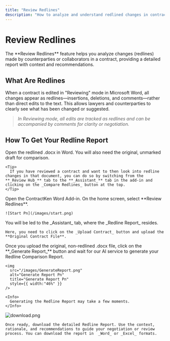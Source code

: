 ```yaml
---
title: "Review Redlines"
description: "How to analyze and understand redlined changes in contracts using ContractKen"
---
```


# Review Redlines

<Info>
  The **Review Redlines** feature helps you analyze changes (redlines) made by counterparties or collaborators in a contract, providing a detailed report with context and recommendations.
</Info>

## What Are Redlines

When a contract is edited in "Reviewing" mode in Microsoft Word, all changes appear as redlines—insertions, deletions, and comments—rather than direct edits to the text. This allows lawyers and counterparties to clearly see what has been changed or suggested.

> _In Reviewing mode, all edits are tracked as redlines and can be accompanied by comments for clarity or negotiation._

## How To Get Your Redline Report

<Steps>
  <Step title="Open the Redlined Document" stepNumber={1} titleSize="h3">
    Open the redlined .docx in Word. You will also need the original, unmarked draft for comparison.

    <Tip>
      If you have reviewed a contract and want to then look into redline changes in that document, you can do so by switching from the **_Review Hub_** tab to the **_Assistant_** tab in the add-in and clicking on the _Compare Redlines_ button at the top.
    </Tip>
  </Step>
  <Step title="Launch ContractKen Add-In and Select Review Redlines" stepNumber={2} titleSize="h3">
    Open the ContractKen Word Add-in. On the home screen, select **Review Redlines**.

    ![Start Pn](/images/start.png)
  </Step>
  <Step title="Upload the Original Document" stepNumber={3} titleSize="h3">
    You will be led to the _Assistant_ tab, where the _Redline Report_ resides.

    Here, you need to click on the _Upload Contract_ button and upload the **Original Contract File**.
  </Step>
  <Step title="Generate Redline Report" stepNumber={4} titleSize="h3">
    Once you upload the original, non-redlined .docx file, click on the **_Generate Report_** button and wait for our AI service to generate your Redline Comparison Report.

    <img
      src="/images/GenerateReport.png"
      alt="Generate Report Pn"
      title="Generate Report Pn"
      style={{ width:"46%" }}
    />

    <Info>
      Generating the Redline Report may take a few moments.
    </Info>
  </Step>
  <Step title="Download and Review the Report" stepNumber={5} titleSize="h3">
    <img
      src="/images/download.png"
      alt="download.png"
      title="download.png"
      style={{ width:"56%" }}
    />

    Once ready, download the detailed Redline Report. Use the context, rationale, and recommendations to guide your negotiation or review process. You can download the report in  _Word_ or _Excel_ formats.
  </Step>
</Steps>